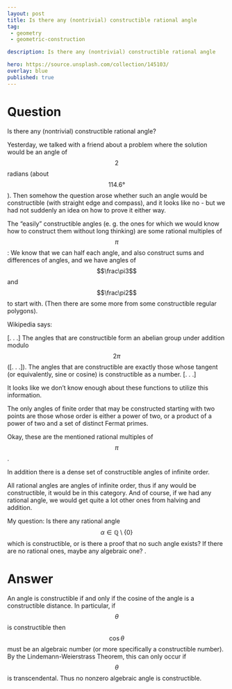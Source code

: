 ---
layout: post
title: Is there any (nontrivial) constructible rational angle
tag:
 - geometry
 - geometric-construction

description: Is there any (nontrivial) constructible rational angle

hero: https://source.unsplash.com/collection/145103/
overlay: blue 
published: true
---

# Question 

Is there any (nontrivial) constructible rational angle?

<!--break-->


Yesterday, we talked with a friend about a problem where the solution would be an angle of $$2$$ radians (about $$114.
6°$$).
 Then somehow the question arose whether such an angle would be constructible (with straight edge and compass), and it looks like no - but we had not suddenly an idea on how to prove it either way.

The "easily" constructible angles (e.
g.
 the ones for which we would know how to construct them without long thinking) are some rational multiples of $$\pi$$: We know that we can half each angle, and also construct sums and differences of angles, and we have angles of $$\frac\pi3$$ and $$\frac\pi2$$ to start with.
 (Then there are some more from some constructible regular polygons).

Wikipedia says:

[.
.
.
] The angles that are constructible form an abelian group under
  addition modulo $$2\pi$$ ([.
.
.
]).
 The angles that are constructible are
  exactly those whose tangent (or equivalently, sine or cosine) is
  constructible as a number.
 [.
.
.
]

It looks like we don't know enough about these functions to utilize this information.


The only angles of finite order that may be constructed starting
  with two points are those whose order is either a power of two,
  or a product of a power of two and a set of distinct Fermat primes.


Okay, these are the mentioned rational multiples of $$\pi$$.


In addition there is a dense set of constructible angles of infinite order.


All rational angles are angles of infinite order, thus if any would be constructible, it would be in this category.
 And of course, if we had any rational angle, we would get quite a lot other ones from halving and addition.

My question: Is there any rational angle $$\alpha \in \mathbb Q \setminus\{0\}$$ which is constructible, or is there a proof that no such angle exists?
If there are no rational ones, maybe any algebraic one?
.


# Answer 


An angle is constructible if and only if the cosine of the angle is a constructible distance.  In particular, if $$\theta$$ is constructible then $$\cos\theta$$ must be an algebraic number (or more specifically a constructible number).  By the Lindemann-Weierstrass Theorem, this can only occur if $$\theta$$ is transcendental.  Thus no nonzero algebraic angle is constructible.

